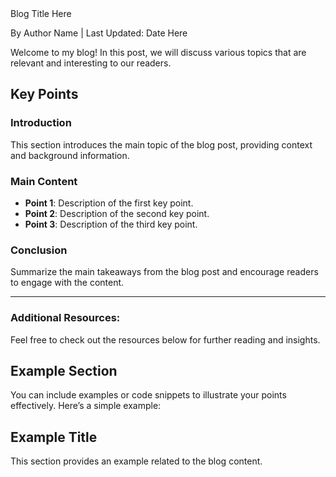 <div className="text-center text-3xl font-bold">Blog Title Here</div>

By Author Name | Last Updated: Date Here

Welcome to my blog! In this post, we will discuss various topics that are relevant and interesting to our readers.

## Key Points

### Introduction

This section introduces the main topic of the blog post, providing context and background information.

### Main Content

- **Point 1**: Description of the first key point.
- **Point 2**: Description of the second key point.
- **Point 3**: Description of the third key point.

### Conclusion

Summarize the main takeaways from the blog post and encourage readers to engage with the content.

---

### Additional Resources:

Feel free to check out the resources below for further reading and insights.

## Example Section

You can include examples or code snippets to illustrate your points effectively. Here’s a simple example:

<div className="p-4 m-4 border border-gray-300 rounded">
  <h2 className="text-xl font-bold">Example Title</h2>
  <p>This section provides an example related to the blog content.</p>
</div>
